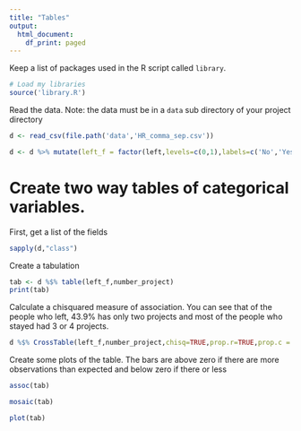 ```yaml
---
title: "Tables"
output:
  html_document:
    df_print: paged
---
```

Keep a list of packages used in the R script called `library`.
```r
# Load my libraries
source('library.R')
```
Read the data.  Note: the data must be in a `data` sub directory of your project directory
```r
d <- read_csv(file.path('data','HR_comma_sep.csv'))
```
```r
d <- d %>% mutate(left_f = factor(left,levels=c(0,1),labels=c('No','Yes')))
```


# Create two way tables of categorical variables.

First, get a list of the fields
```r
sapply(d,"class")
```
Create a tabulation
```r
tab <- d %$% table(left_f,number_project)
print(tab)
```
Calculate a chisquared measure of association.
You can see that of  the people who left, 43.9% has only two projects and most of the people who
stayed had 3 or 4 projects.
```r
d %$% CrossTable(left_f,number_project,chisq=TRUE,prop.r=TRUE,prop.c = FALSE,expected=FALSE)
```
Create some plots of the table. 
The bars are above zero if there are more observations than expected and below zero if there or less
```r
assoc(tab)
```

```r
mosaic(tab)
```

```r
plot(tab)
```






